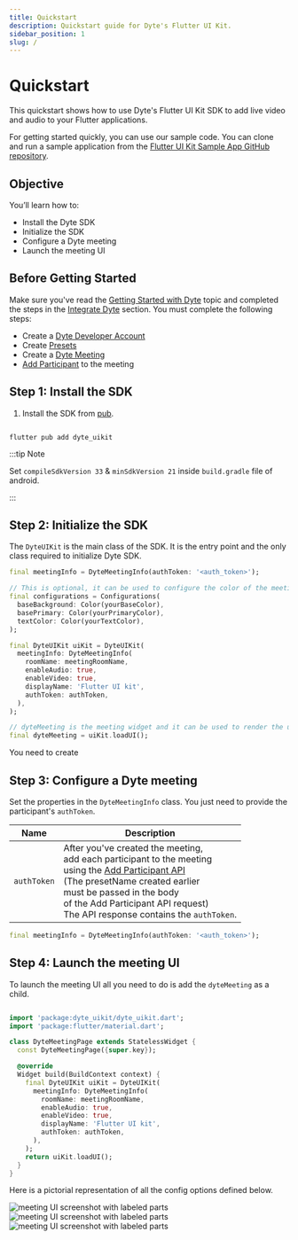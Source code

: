 ```yaml
---
title: Quickstart
description: Quickstart guide for Dyte's Flutter UI Kit.
sidebar_position: 1
slug: /
---
```


# Quickstart

This quickstart shows how to use Dyte's Flutter UI Kit SDK to add live video and
audio to your Flutter applications.

For getting started quickly, you can use our sample code. You can clone and run
a sample application from the
[Flutter UI Kit Sample App GitHub repository](https://github.com/dyte-io/mobile-samples/tree/main/flutter_uikit).

## Objective

You’ll learn how to:

- Install the Dyte SDK
- Initialize the SDK
- Configure a Dyte meeting
- Launch the meeting UI

## Before Getting Started

Make sure you've read the
[Getting Started with Dyte](https://docs.dyte.io/getting-started) topic and
completed the steps in the
[Integrate Dyte](https://docs.dyte.io/getting-started#integrate-dyte) section.
You must complete the following steps:

- Create a [Dyte Developer Account](https://dev.dyte.io/)
- Create [Presets](https://dev.dyte.io/roles-presets)
- Create a
  [Dyte Meeting](https://docs.dyte.io/api/?v=v2#/operations/create_meeting)
- [Add Participant](https://docs.dyte.io/api/?v=v2#/operations/add_participant)
  to the meeting

## Step 1: Install the SDK

1. Install the SDK from [pub](https://pub.dev).

```shell

flutter pub add dyte_uikit

```

:::tip Note

Set `compileSdkVersion 33` & `minSdkVersion 21` inside `build.gradle` file of
android.

:::

## Step 2: Initialize the SDK

The `DyteUIKit` is the main class of the SDK. It is the entry point and the only
class required to initialize Dyte SDK.

```dart
final meetingInfo = DyteMeetingInfo(authToken: '<auth_token>');

// This is optional, it can be used to configure the color of the meeting.
final configurations = Configurations(
  baseBackground: Color(yourBaseColor),
  basePrimary: Color(yourPrimaryColor),
  textColor: Color(yourTextColor),
);

final DyteUIKit uiKit = DyteUIKit(
  meetingInfo: DyteMeetingInfo(
    roomName: meetingRoomName,
    enableAudio: true,
    enableVideo: true,
    displayName: 'Flutter UI kit',
    authToken: authToken,
  ),
);

// dyteMeeting is the meeting widget and it can be used to render the uikit.
final dyteMeeting = uiKit.loadUI();

```

You need to create

## Step 3: Configure a Dyte meeting

Set the properties in the `DyteMeetingInfo` class. You just need to provide the
participant's `authToken`.

| Name        | Description                                                                                                                                                                                                                                                                                                                                   |
| ----------- | --------------------------------------------------------------------------------------------------------------------------------------------------------------------------------------------------------------------------------------------------------------------------------------------------------------------------------------------- |
| `authToken` | After you've created the meeting, <br/> add each participant to the meeting <br/> using the [Add Participant API](https://docs.dyte.io/api?v=v2#/operations/add_participant)<br/> (The presetName created earlier <br/> must be passed in the body <br/> of the Add Participant API request) <br/> The API response contains the `authToken`. |

```dart
final meetingInfo = DyteMeetingInfo(authToken: '<auth_token>');
```

## Step 4: Launch the meeting UI

To launch the meeting UI all you need to do is add the `dyteMeeting` as a child.

```dart

import 'package:dyte_uikit/dyte_uikit.dart';
import 'package:flutter/material.dart';

class DyteMeetingPage extends StatelessWidget {
  const DyteMeetingPage({super.key});

  @override
  Widget build(BuildContext context) {
    final DyteUIKit uiKit = DyteUIKit(
      meetingInfo: DyteMeetingInfo(
        roomName: meetingRoomName,
        enableAudio: true,
        enableVideo: true,
        displayName: 'Flutter UI kit',
        authToken: authToken,
      ),
    );
    return uiKit.loadUI();
  }
}


```

Here is a pictorial representation of all the config options defined below.

![meeting UI screenshot with labeled parts](/static/mobile/0.x.x/mobile-setup.png)
![meeting UI screenshot with labeled parts](/static/mobile/0.x.x/mobile-meeting.png)
![meeting UI screenshot with labeled parts](/static/mobile/0.x.x/mobile-meeting-options.png)
